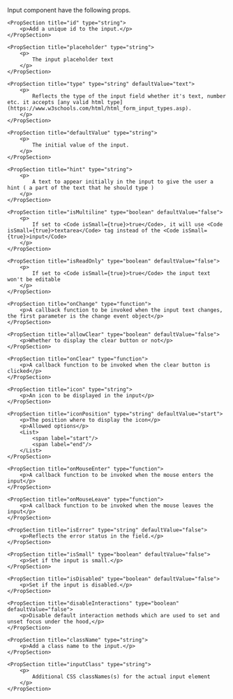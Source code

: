 
<PackageInstallGuide packageName="@wpmudev/sui-input" />

<Section title="Props" border={true}>
	<p>Input component have the following props.</p>

	<PropSection title="id" type="string">
		<p>Add a unique id to the input.</p>
	</PropSection>

	<PropSection title="placeholder" type="string">
		<p>
			The input placeholder text
		</p>
	</PropSection>

	<PropSection title="type" type="string" defaultValue="text">
		<p>
			Reflects the type of the input field whether it's text, number etc. it accepts [any valid html type](https://www.w3schools.com/html/html_form_input_types.asp).
		</p>
	</PropSection>

	<PropSection title="defaultValue" type="string">
		<p>
			The initial value of the input.
		</p>
	</PropSection>

	<PropSection title="hint" type="string">
		<p>
			A text to appear initially in the input to give the user a hint ( a part of the text that he should type )
		</p>
	</PropSection>

	<PropSection title="isMultiline" type="boolean" defaultValue="false">
		<p>
			If set to <Code isSmall={true}>true</Code>, it will use <Code isSmall={true}>textarea</Code> tag instead of the <Code isSmall={true}>input</Code>
		</p>
	</PropSection>

	<PropSection title="isReadOnly" type="boolean" defaultValue="false">
		<p>
			If set to <Code isSmall={true}>true</Code> the input text won't be editable
		</p>
	</PropSection>

	<PropSection title="onChange" type="function">
		<p>A callback function to be invoked when the input text changes, the first parameter is the change event object</p>
	</PropSection>

	<PropSection title="allowClear" type="boolean" defaultValue="false">
		<p>Whether to display the clear button or not</p>
	</PropSection>

	<PropSection title="onClear" type="function">
		<p>A callback function to be invoked when the clear button is clicked</p>
	</PropSection>
	
	<PropSection title="icon" type="string">
		<p>An icon to be displayed in the input</p>
	</PropSection>

	<PropSection title="iconPosition" type="string" defaultValue="start">
		<p>The position where to display the icon</p>
		<p>Allowed options</p>
		<List>
			<span label="start"/>
			<span label="end"/>
		</List>
	</PropSection>

	<PropSection title="onMouseEnter" type="function">
		<p>A callback function to be invoked when the mouse enters the input</p>
	</PropSection>

	<PropSection title="onMouseLeave" type="function">
		<p>A callback function to be invoked when the mouse leaves the input</p>
	</PropSection>
	
	<PropSection title="isError" type="string" defaultValue="false">
		<p>Reflects the error status in the field.</p>
	</PropSection>
	
	<PropSection title="isSmall" type="boolean" defaultValue="false">
		<p>Set if the input is small.</p>
	</PropSection>
	
	<PropSection title="isDisabled" type="boolean" defaultValue="false">
		<p>Set if the input is disabled.</p>
	</PropSection>

	<PropSection title="disableInteractions" type="boolean" defaultValue="false">
		<p>Disable default interaction methods which are used to set and unset focus under the hood,</p>
	</PropSection>

	<PropSection title="className" type="string">
		<p>Add a class name to the input.</p>
	</PropSection>

	<PropSection title="inputClass" type="string">
		<p>
			Additional CSS classNames(s) for the actual input element 
		</p>
	</PropSection>
	
</Section>
